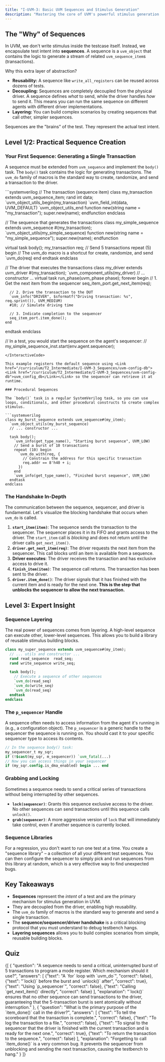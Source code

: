 ```yaml
---
title: "I-UVM-3: Basic UVM Sequences and Stimulus Generation"
description: "Mastering the core of UVM's powerful stimulus generation methodology by writing sequences."
---
```



## The "Why" of Sequences

In UVM, we don't write stimulus inside the testcase itself. Instead, we encapsulate test intent into **sequences**. A sequence is a `uvm_object` that contains the logic to generate a stream of related `uvm_sequence_item`s (transactions).

Why this extra layer of abstraction?
-   **Reusability:** A sequence like `write_all_registers` can be reused across dozens of tests.
-   **Decoupling:** Sequences are completely decoupled from the physical driver. A sequence defines *what* to send, while the driver handles *how* to send it. This means you can run the same sequence on different agents with different driver implementations.
-   **Layering:** You can build complex scenarios by creating sequences that call other, simpler sequences.

Sequences are the "brains" of the test. They represent the actual test intent.

## Level 1/2: Practical Sequence Creation

### Your First Sequence: Generating a Single Transaction

A sequence must be extended from `uvm_sequence` and implement the `body()` task. The `body()` task contains the logic for generating transactions. The `uvm_do` family of macros is the standard way to create, randomize, and send a transaction to the driver.

<InteractiveCode>
```systemverilog
// The transaction (sequence item)
class my_transaction extends uvm_sequence_item;
  rand int data;
  `uvm_object_utils_begin(my_transaction)
    `uvm_field_int(data, UVM_DEFAULT)
  `uvm_object_utils_end
  function new(string name = "my_transaction"); super.new(name); endfunction
endclass

// The sequence that generates the transactions
class my_simple_sequence extends uvm_sequence #(my_transaction);
  `uvm_object_utils(my_simple_sequence)
  function new(string name = "my_simple_sequence"); super.new(name); endfunction

  virtual task body();
    my_transaction req;
    // Send 5 transactions
    repeat (5) begin
      // The uvm_do macro is a shortcut for create, randomize, and send
      `uvm_do(req)
    end
  endtask
endclass

// The driver that executes the transactions
class my_driver extends uvm_driver #(my_transaction);
  `uvm_component_utils(my_driver)
  // ... constructor ...
  virtual task run_phase(uvm_phase phase);
    forever begin
      // 1. Get the next item from the sequencer
      seq_item_port.get_next_item(req);

      // 2. Drive the transaction to the DUT
      `uvm_info("DRIVER", $sformatf("Driving transaction: %s", req.sprint()), UVM_MEDIUM)
      #10; // Simulate driving time

      // 3. Indicate completion to the sequencer
      seq_item_port.item_done();
    end
  endtask
endclass

// In a test, you would start the sequence on the agent's sequencer:
// my_simple_sequence_inst.start(env.agent.sequencer);
```
</InteractiveCode>

This example registers the default sequence using <Link href="/curriculum/T2_Intermediate/I-UVM-3_Sequences/uvm-config-db"><Link href="/curriculum/T2_Intermediate/I-UVM-3_Sequences/uvm-config-db">uvm_config_db</Link></Link> so the sequencer can retrieve it at runtime.

### Procedural Sequences

The `body()` task is a regular SystemVerilog task, so you can use loops, conditionals, and other procedural constructs to create complex stimulus.

```systemverilog
class my_burst_sequence extends uvm_sequence#(my_item);
  `uvm_object_utils(my_burst_sequence)
  // ... constructor ...

  task body();
    `uvm_info(get_type_name(), "Starting burst sequence", UVM_LOW)
    // Send a burst of 10 transactions
    repeat (10) begin
      `uvm_do_with(req, {
        // Constrain the address for this specific transaction
        req.addr == 8'h40 + i;
      })
    end
    `uvm_info(get_type_name(), "Finished burst sequence", UVM_LOW)
  endtask
endclass
```

### The Handshake In-Depth

The communication between the sequence, sequencer, and driver is fundamental. Let's visualize the blocking handshake that occurs when `uvm_do` is called.

<AnimatedUvmSequenceDriverHandshakeDiagram />

1.  **`start_item(item)`**: The sequence sends the transaction to the sequencer. The sequencer places it in its FIFO and grants access to the driver. The `start_item` call is *blocking* and does not return until the driver calls `get_next_item()`.
2.  **`driver.get_next_item(req)`**: The driver requests the next item from the sequencer. This call blocks until an item is available from a sequence.
3.  **Driver executes**: The driver receives the transaction and has exclusive access to drive it.
4.  **`finish_item(item)`**: The sequence call returns. The transaction has been sent to the driver.
5.  **`driver.item_done()`**: The driver signals that it has finished with the current item and is ready for the next one. **This is the step that unblocks the sequencer to allow the next transaction.**

## Level 3: Expert Insight

### Sequence Layering

The real power of sequences comes from layering. A high-level sequence can execute other, lower-level sequences. This allows you to build a library of reusable stimulus building blocks.

```systemverilog
class my_super_sequence extends uvm_sequence#(my_item);
  // ... utils and constructor ...
  rand read_sequence  read_seq;
  rand write_sequence write_seq;

  task body();
    // Execute a sequence of other sequences
    `uvm_do(read_seq)
    `uvm_do(write_seq)
    `uvm_do(read_seq)
  endtask
endclass
```

### The `p_sequencer` Handle

A sequence often needs to access information from the agent it's running in (e.g., a configuration object). The `p_sequencer` is a generic handle to the sequencer the sequence is running on. You should cast it to your specific sequencer type to access its contents.

```systemverilog
// In the sequence body() task:
my_sequencer_t my_sqr;
if (!$cast(my_sqr, m_sequencer)) `uvm_fatal(...)
// Now you can access things in your sequencer
if (my_sqr.config.is_dma_enabled) begin ... end
```

### Grabbing and Locking

Sometimes a sequence needs to send a critical series of transactions without being interrupted by other sequences.
-   **`lock(sequencer)`**: Grants this sequence exclusive access to the driver. No other sequences can send transactions until this sequence calls `unlock()`.
-   **`grab(sequencer)`**: A more aggressive version of `lock` that will immediately take control, even if another sequence is currently locked.

### Sequence Libraries

For a regression, you don't want to run one test at a time. You create a "sequence library" – a collection of all your different test sequences. You can then configure the sequencer to simply pick and run sequences from this library at random, which is a very effective way to find unexpected bugs.

## Key Takeaways

-   **Sequences** represent the *intent* of a test and are the primary mechanism for stimulus generation in UVM.
-   They are decoupled from the driver, enabling high reusability.
-   The `uvm_do` family of macros is the standard way to generate and send a single transaction.
-   The **sequence/sequencer/driver handshake** is a critical blocking protocol that you must understand to debug testbench hangs.
-   **Layering sequences** allows you to build complex scenarios from simple, reusable building blocks.

## Quiz

<Quiz>
  {[
    {
      "question": "A sequence needs to send a critical, uninterrupted burst of 5 transactions to program a mode register. Which mechanism should it use?",
      "answers": [
        {"text": "A `for` loop with `uvm_do`", "correct": false},
        {"text": "`lock()` before the burst and `unlock()` after", "correct": true},
        {"text": "Using `p_sequencer`", "correct": false},
        {"text": "Calling `get_next_item()` directly", "correct": false}
      ],
      "explanation": "`lock()` ensures that no other sequence can send transactions to the driver, guaranteeing that the 5-transaction burst is sent atomically without interruption."
    },
    {
      "question": "What is the primary purpose of the `item_done()` call in the driver?",
      "answers": [
        {"text": "To tell the scoreboard that the transaction is complete.", "correct": false},
        {"text": "To log the transaction to a file.", "correct": false},
        {"text": "To signal to the sequencer that the driver is finished with the current transaction and is ready for the next one.", "correct": true},
        {"text": "To return the transaction to the sequence.", "correct": false}
      ],
      "explanation": "Forgetting to call `item_done()` is a very common bug. It prevents the sequencer from unblocking and sending the next transaction, causing the testbench to hang."
    }
  ]}
</Quiz>
